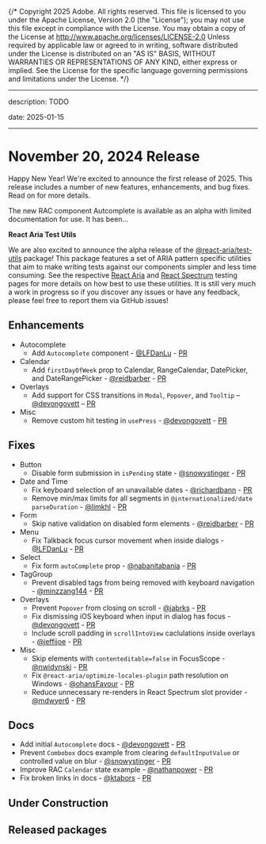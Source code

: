 {/* Copyright 2025 Adobe. All rights reserved.
This file is licensed to you under the Apache License, Version 2.0 (the "License");
you may not use this file except in compliance with the License. You may obtain a copy
of the License at http://www.apache.org/licenses/LICENSE-2.0
Unless required by applicable law or agreed to in writing, software distributed under
the License is distributed on an "AS IS" BASIS, WITHOUT WARRANTIES OR REPRESENTATIONS
OF ANY KIND, either express or implied. See the License for the specific language
governing permissions and limitations under the License. */}


---

description: TODO

date: 2025-01-15

---

# November 20, 2024 Release

Happy New Year! We're excited to announce the first release of 2025. This release includes a number of new features, enhancements, and bug fixes. Read on for more details.

The new RAC component Autcomplete is available as an alpha with limited documentation for use. It has been...

**React Aria Test Utils**

We are also excited to announce the alpha release of the [@react-aria/test-utils](https://www.npmjs.com/package/@react-aria/test-utils) package! This package features a set of ARIA pattern specific utilities that
aim to make writing tests against our components simpler and less time consuming. See the respective [React Aria](../../react-aria/testing#react-aria-test-utils) and [React Spectrum](../../react-spectrum/testing#react-spectrum-test-utils) testing pages
for more details on how best to use these utilities. It is still very much a work in progress so if you discover any issues or have any feedback, please feel free to report them via GitHub issues!

## Enhancements

- Autocomplete
  - Add `Autocomplete` component - [@LFDanLu](https://github.com/LFDanLu) - [PR](https://github.com/adobe/react-spectrum/pull/7181)
- Calendar
  - Add `firstDayOfWeek` prop to Calendar, RangeCalendar, DatePicker, and DateRangePicker - [@reidbarber](https://github.com/reidbarber) - [PR](https://github.com/adobe/react-spectrum/pull/7363)
- Overlays
  - Add support for CSS transitions in `Modal`, `Popover`, and `Tooltip` – [@devongovett](https://github.com/devongovett) – [PR](https://github.com/adobe/react-spectrum/pull/7488)
- Misc
  - Remove custom hit testing in `usePress` - [@devongovett](https://github.com/devongovett) - [PR](https://github.com/adobe/react-spectrum/pull/7427)

## Fixes

- Button
  - Disable form submission in `isPending` state - [@snowystinger](https://github.com/snowystinger) - [PR](https://github.com/adobe/react-spectrum/pull/7498)
- Date and Time
  - Fix keyboard selection of an unavailable dates - [@richardbann](https://github.com/richardbann) - [PR](https://github.com/adobe/react-spectrum/pull/7455)
  - Remove min/max limits for all segments in `@internationalized/date` `parseDuration` - [@limkhl](https://github.com/limkhl) - [PR](https://github.com/adobe/react-spectrum/pull/7064)
- Form
  - Skip native validation on disabled form elements - [@reidbarber](https://github.com/reidbarber) - [PR](https://github.com/adobe/react-spectrum/pull/7531)
- Menu
  - Fix Talkback focus cursor movement when inside dialogs - [@LFDanLu](https://github.com/LFDanLu) - [PR](https://github.com/adobe/react-spectrum/pull/7478)
- Select
  - Fix form `autoComplete` prop - [@nabanitabania](https://github.com/nabanitabania) - [PR](https://github.com/adobe/react-spectrum/pull/7452)
- TagGroup
  - Prevent disabled tags from being removed with keyboard navigation - [@minzzang144](https://github.com/minzzang144) - [PR](https://github.com/adobe/react-spectrum/pull/7394)
- Overlays
  - Prevent `Popover` from closing on scroll - [@jabrks](https://github.com/jabrks) - [PR](https://github.com/adobe/react-spectrum/pull/7541)
  - Fix dismissing iOS keyboard when input in dialog has focus - [@devongovett](https://github.com/devongovett) - [PR](https://github.com/adobe/react-spectrum/pull/7479)
  - Include scroll padding in `scrollIntoView` caclulations inside overlays - [@jeffijoe](https://github.com/jeffijoe) - [PR](https://github.com/adobe/react-spectrum/pull/7484)
- Misc
  - Skip elements with `contenteditable=false` in FocusScope - [@nwidynski](https://github.com/nwidynski) - [PR](https://github.com/adobe/react-spectrum/pull/7340)
  - Fix `@react-aria/optimize-locales-plugin` path resolution on Windows - [@ohansFavour](https://github.com/ohansFavour) - [PR](https://github.com/adobe/react-spectrum/pull/7568)
  - Reduce unnecessary re-renders in React Spectrum slot provider - [@mdwyer6](https://github.com/mdwyer6) - [PR](https://github.com/adobe/react-spectrum/pull/7485)

## Docs

- Add initial `Autocomplete` docs - [@devongovett](https://github.com/devongovett) - [PR](https://github.com/adobe/react-spectrum/pull/7581)
- Prevent `Combobox` docs example from clearing `defaultInputValue` or controlled value on blur - [@snowystinger](https://github.com/snowystinger) - [PR](https://github.com/adobe/react-spectrum/pull/7439)
- Improve RAC `Calendar` state example - [@nathanpower](https://github.com/nathanpower) - [PR](https://github.com/adobe/react-spectrum/pull/7473)
- Fix broken links in docs - [@ktabors](https://github.com/ktabors) - [PR](https://github.com/adobe/react-spectrum/pull/7530)

## Under Construction

## Released packages

